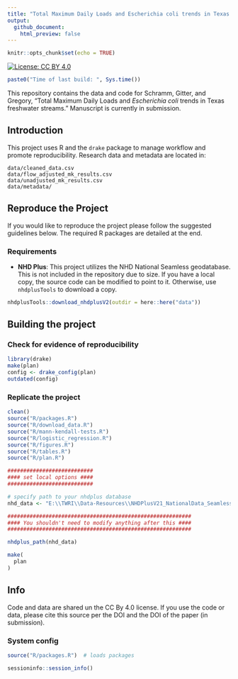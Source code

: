 ```yaml
---
title: "Total Maximum Daily Loads and Escherichia coli trends in Texas freshwater streams "
output: 
  github_document:
    html_preview: false
---
```

```r
knitr::opts_chunk$set(echo = TRUE)
```


[![License: CC BY 4.0](https://img.shields.io/badge/License-CC%20BY%204.0-lightgrey.svg)](https://creativecommons.org/licenses/by/4.0/)


```r
paste0("Time of last build: ", Sys.time())
```

This repository contains the data and code for Schramm, Gitter, and Gregory, "Total Maximum Daily Loads and *Escherichia coli* trends in Texas freshwater streams." Manuscript is currently in submission.

## Introduction

This project uses R and the `drake` package to manage workflow and promote reproducibility. Research data and metadata are located in:

```
data/cleaned_data.csv
data/flow_adjusted_mk_results.csv
data/unadjusted_mk_results.csv
data/metadata/
```

## Reproduce the Project

If you would like to reproduce the project please follow the suggested guidelines below. The required R packages are detailed at the end.

### Requirements

- **NHD Plus**: This project utilizes the NHD National Seamless geodatabase. This is not included in the repository due to size. If you have a local copy, the source code can be modified to point to it. Otherwise, use `nhdplusTools` to download a copy.

```r
nhdplusTools::download_nhdplusV2(outdir = here::here("data"))
```


## Building the project

### Check for evidence of reproducibility

```r
library(drake)
make(plan)
config <- drake_config(plan)
outdated(config)
```

### Replicate the project

```r
clean()
source("R/packages.R")  
source("R/download_data.R")
source("R/mann-kendall-tests.R")
source("R/logistic_regression.R")
source("R/figures.R")
source("R/tables.R")
source("R/plan.R")  

###########################
#### set local options ####
###########################

# specify path to your nhdplus database
nhd_data <- "E:\\TWRI\\Data-Resources\\NHDPlusV21_NationalData_Seamless_Geodatabase_Lower48_07\\NHDPlusNationalData\\NHDPlusV21_National_Seamless_Flattened_Lower48.gdb"

##########################################################
#### You shouldn't need to modify anything after this ####
##########################################################

nhdplus_path(nhd_data)

make(
  plan
)
```

## Info

Code and data are shared un the CC By 4.0 license. If you use the code or data, please cite this source per the DOI and the DOI of the paper (in submission).

### System config

```r
source("R/packages.R")  # loads packages
```


```r
sessioninfo::session_info()
```